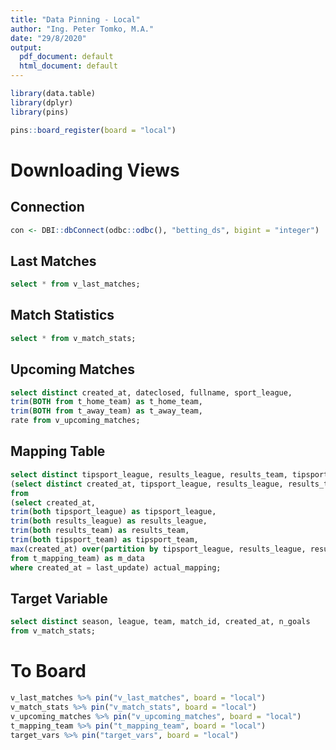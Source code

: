 ```yaml
---
title: "Data Pinning - Local"
author: "Ing. Peter Tomko, M.A."
date: "29/8/2020"
output:
  pdf_document: default
  html_document: default
---
```


```r
library(data.table)
library(dplyr)
library(pins)

pins::board_register(board = "local")
```

# Downloading Views

## Connection
```r
con <- DBI::dbConnect(odbc::odbc(), "betting_ds", bigint = "integer")
```

## Last Matches
```sql
select * from v_last_matches;
```

## Match Statistics
```sql
select * from v_match_stats;
```

## Upcoming Matches
```sql
select distinct created_at, dateclosed, fullname, sport_league, 
trim(BOTH from t_home_team) as t_home_team,
trim(BOTH from t_away_team) as t_away_team,
rate from v_upcoming_matches;
```

## Mapping Table
```sql
select distinct tipsport_league, results_league, results_team, tipsport_team from
(select distinct created_at, tipsport_league, results_league, results_team, tipsport_team, last_update
from 
(select created_at, 
trim(both tipsport_league) as tipsport_league, 
trim(both results_league) as results_league, 
trim(both results_team) as results_team, 
trim(both tipsport_team) as tipsport_team, 
max(created_at) over(partition by tipsport_league, results_league, results_team, tipsport_team) as last_update 
from t_mapping_team) as m_data
where created_at = last_update) actual_mapping;
```

## Target Variable

```sql
select distinct season, league, team, match_id, created_at, n_goals 
from v_match_stats;
```

# To Board
```r
v_last_matches %>% pin("v_last_matches", board = "local")
v_match_stats %>% pin("v_match_stats", board = "local")
v_upcoming_matches %>% pin("v_upcoming_matches", board = "local")
t_mapping_team %>% pin("t_mapping_team", board = "local")
target_vars %>% pin("target_vars", board = "local")
```
